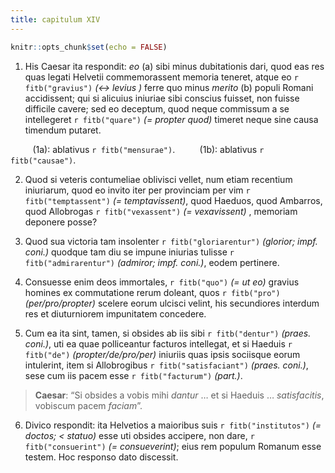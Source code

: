 ```yaml
---
title: capitulum XIV
---
```


```r
knitr::opts_chunk$set(echo = FALSE)
```

(1) His Caesar ita respondit: _eo_ (a)  sibi minus dubitationis dari, quod eas res quas legati Helvetii commemorassent memoria teneret, atque eo `r fitb("gravius")` _(↔︎ levius )_ ferre quo minus _merito_ (b) populi Romani accidissent; qui si alicuius iniuriae sibi conscius fuisset, non fuisse difficile cavere; sed eo deceptum, quod neque commissum a se intellegeret `r fitb("quare")` _(= propter quod)_ timeret neque sine causa timendum putaret. 

&nbsp;&nbsp;&nbsp;&nbsp;&nbsp;&nbsp;&nbsp;&nbsp; (1a): ablativus `r fitb("mensurae")`.
&nbsp;&nbsp;&nbsp;&nbsp;&nbsp;&nbsp;&nbsp;&nbsp; (1b): ablativus `r fitb("causae")`.

(2) Quod si veteris contumeliae oblivisci vellet, num etiam recentium iniuriarum, quod eo invito iter per provinciam per vim `r fitb("temptassent")` _(= temptavissent)_, quod Haeduos, quod Ambarros, quod Allobrogas `r fitb("vexassent")` _(= vexavissent)_ , memoriam deponere posse? 

(3) Quod sua victoria tam insolenter `r fitb("gloriarentur")` _(glorior; impf. coni.)_ quodque tam diu se impune iniurias tulisse `r fitb("admirarentur")` _(admiror; impf. coni.)_, eodem pertinere. 

(4) Consuesse enim deos immortales, `r fitb("quo")` _(= ut eo)_ gravius homines ex commutatione rerum doleant, quos `r fitb("pro")` _(per/pro/propter)_ scelere eorum ulcisci velint, his secundiores interdum res et diuturniorem impunitatem concedere. 

(5) Cum ea ita sint, tamen, si obsides ab iis sibi `r fitb("dentur")` _(praes. coni.)_, uti ea quae polliceantur facturos intellegat, et si Haeduis `r fitb("de")` _(propter/de/pro/per)_ iniuriis quas ipsis sociisque eorum intulerint, item si Allobrogibus `r fitb("satisfaciant")` _(praes. coni.)_, sese cum iis pacem esse `r fitb("facturum")` _(part.)_.

> **Caesar**: "Si obsides a vobis mihi *dantur* ... et si Haeduis ... *satisfacitis*, vobiscum pacem *faciam*".

(6) Divico respondit: ita Helvetios a maioribus suis `r fitb("institutos")` _(= doctos; < statuo)_ esse uti obsides accipere, non dare, `r fitb("consuerint")` _(= consueverint)_; eius rem populum Romanum esse testem. Hoc responso dato discessit. 